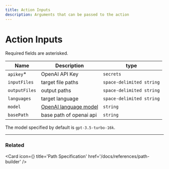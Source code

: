 ```yaml
---
title: Action Inputs
description: Arguments that can be passed to the action
---
```



# Action Inputs

Required fields are asterisked.

| Name          | Description                                                               | type                     |
| ------------- | ------------------------------------------------------------------------- | ------------------------ |
| `apikey`\*    | OpenAI API Key                                                            | `secrets`                |
| `inputFiles`  | target file paths                                                         | `space-delimited string` |
| `outputFiles` | output paths                                                              | `space-delimited string` |
| `languages`   | target language                                                           | `space-delimited string` |
| `model`       | [OpenAI language model](https://platform.openai.com/docs/models/overview) | `string`                 |
| `basePath`    | base path of openai api                                                   | `string`                 |

The model specified by default is `gpt-3.5-turbo-16k`.

---

### Related

<Card
  icon={<BookOpenIcon />}
  title='Path Specification'
  href='/docs/references/path-builder'
/>
